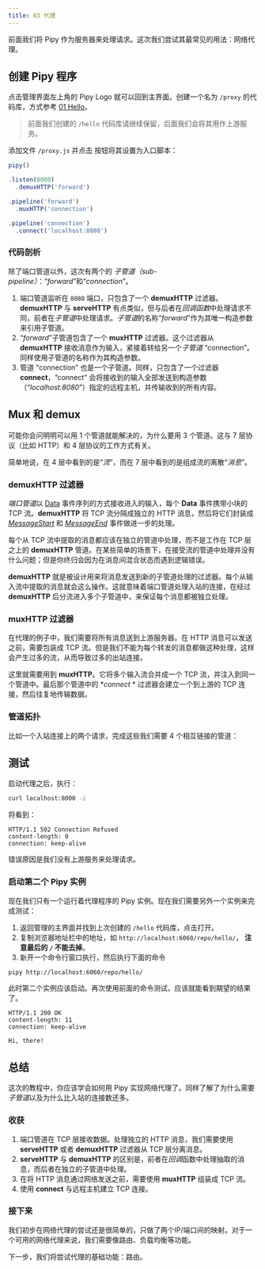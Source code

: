 ```yaml
---
title: 03 代理
---
```



前面我们将 Pipy 作为服务器来处理请求。这次我们尝试其最常见的用法：网络代理。

## 创建 Pipy 程序

点击管理界面左上角的 Pipy Logo 就可以回到主界面。创建一个名为 `/proxy` 的代码库，方式参考 [01 Hello](/tutorial/01-hello#创建-pipy-程序)。

> 前面我们创建的 `/hello` 代码库请继续保留，后面我们会将其用作上游服务。

添加文件 `/proxy.js` 并点击 <FlagIcon/> 按钮将其设置为入口脚本：

```js
pipy()

.listen(8000)
  .demuxHTTP('forward')

.pipeline('forward')
  .muxHTTP('connection')

.pipeline('connection')
  .connect('localhost:8080')
```

### 代码剖析

除了端口管道以外，这次有两个的 *子管道（sub-pipeline）*：“*forward*”和“*connection*”。

1. 端口管道监听在 `8080` 端口，只包含了一个 **demuxHTTP** 过滤器。**demuxHTTP** 与 **serveHTTP** 有点类似，但与后者在*回调函数*中处理请求不同，前者在*子管道*中处理请求。*子管道*的名称“*forward*”作为其唯一构造参数来引用子管道。
2. “*forward*”子管道包含了一个 **muxHTTP** 过滤器。这个过滤器从 **demuxHTTP** 接收消息作为输入，紧接着转给另一个*子管道* “connection”。同样使用子管道的名称作为其构造参数。
3. 管道 “connection” 也是一个子管道。同样，只包含了一个过滤器 **connect**，“connect” 会将接收到的输入全部发送到构造参数（“*localhost:8080*”）指定的远程主机，并传输收到的所有内容。

## Mux 和 demux

可能你会问明明可以用 1 个管道就能解决的，为什么要用 3 个管道。这与 7 层协议（比如 HTTP）和 4 层协议的工作方式有关。

简单地说，在 4 层中看到的是“*流*”，而在 7 层中看到的是组成流的离散“*消息*”。

### demuxHTTP 过滤器

*端口管道*以 [Data](/reference/api/Data) 事件序列的方式接收进入的输入，每个 **Data** 事件携带小块的 TCP 流。**demuxHTTP** 将 TCP 流分隔成独立的 HTTP 消息，然后将它们封装成 [*MessageStart*](/reference/api/MessageStart) 和 [*MessageEnd*](/reference/api/MessageEnd) 事件做进一步的处理。

每个从 TCP 流中提取的消息都应该在独立的管道中处理，而不是工作在 TCP 层之上的 **demuxHTTP** 管道。在某些简单的场景下，在接受流的管道中处理并没有什么问题；但是你终归会因为在消息间混合状态而遇到逻辑错误。

**demuxHTTP** 就是被设计用来将消息发送到新的子管道处理的过滤器。每个从输入流中提取的消息就会这么操作。这就意味着端口管道处理入站的连接，在经过 **demuxHTTP** 后分流进入多个子管道中，来保证每个消息都被独立处理。

### muxHTTP 过滤器

在代理的例子中，我们需要将所有消息送到上游服务器。在 HTTP 消息可以发送之前，需要包装成 TCP 流。但是我们不能为每个转发的消息都做这种处理，这样会产生过多的流，从而导致过多的出站连接。

这里就需要用到 **muxHTTP**。它将多个输入流合并成一个 TCP 流，并注入到同一个管道中。最后那个管道中的 **connect* * 过滤器会建立一个到上游的 TCP 连接，然后往复地传输数据。

### 管道拓扑

比如一个入站连接上的两个请求，完成这些我们需要 4 个相互链接的管道：

<div style="text-align: center">
  <SvgProxyPipelines/>
</div>

## 测试

启动代理之后，执行：

```sh
curl localhost:8000 -i
```

将看到：

```
HTTP/1.1 502 Connection Refused
content-length: 0
connection: keep-alive
```

错误原因是我们没有上游服务来处理请求。

### 启动第二个 Pipy 实例

现在我们只有一个运行着代理程序的 Pipy 实例。现在我们需要另外一个实例来完成测试：

1. 返回管理的主界面并找到上次创建的 `/hello` 代码库，点击打开。
2. 复制浏览器地址栏中的地址，如 `http://localhost:6060/repo/hello/`， **注意最后的 `/` 不能去掉**。
3. 新开一个命令行窗口执行，然后执行下面的命令

```sh
pipy http://localhost:6060/repo/hello/
```

此时第二个实例应该启动。再次使用前面的命令测试，应该就能看到期望的结果了。

```
HTTP/1.1 200 OK
content-length: 11
connection: keep-alive

Hi, there!
```

## 总结

这次的教程中，你应该学会如何用 Pipy 实现网络代理了。同样了解了为什么需要 *子管道*以及为什么比入站的连接数还多。

### 收获

1. 端口管道在 TCP 层接收数据。处理独立的 HTTP 消息，我们需要使用 **serveHTTP** 或者 **demuxHTTP** 过滤器从 TCP 层分离消息。
2. **serveHTTP** 与 **demuxHTTP** 的区别是，前者在*回调*函数中处理抽取的消息，而后者在独立的子管道中处理。
3. 在将 HTTP 消息通过网络发送之前，需要使用 **muxHTTP** 组装成 TCP 流。
4. 使用 **connect** 与远程主机建立 TCP 连接。

### 接下来

我们初步在网络代理的尝试还是很简单的，只做了两个IP/端口间的映射。对于一个可用的网络代理来说，我们需要像路由、负载均衡等功能。

下一步，我们将尝试代理的基础功能：路由。